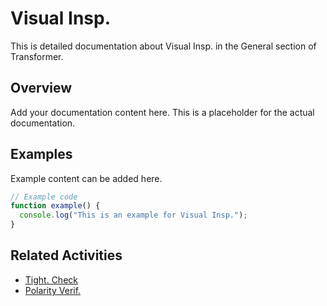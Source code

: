 # Visual Insp.

This is detailed documentation about Visual Insp. in the General section of Transformer.

## Overview

Add your documentation content here. This is a placeholder for the actual documentation.

## Examples

Example content can be added here.

```typescript
// Example code
function example() {
  console.log("This is an example for Visual Insp.");
}
```

## Related Activities

- [Tight. Check](/docs/transformer/general/tight-check)
- [Polarity Verif.](/docs/transformer/general/polarity-verif)
